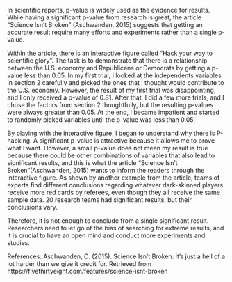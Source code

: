 In scientific reports, p-value is widely used as the evidence for results. While having a significant p-value from research is great, the article “Science Isn’t Broken” (Aschwanden, 2015) suggests that getting an accurate result require many efforts and experiments rather than a single p-value.

Within the article, there is an interactive figure called “Hack your way to scientific glory”. The task is to demonstrate that there is a relationship between the U.S. economy and Republicans or Democrats by getting a p-value less than 0.05. In my first trial, I looked at the independents variables in section 2 carefully and picked the ones that I thought would contribute to the U.S. economy. However, the result of my first trial was disappointing, and I only received a p-value of 0.81. After that, I did a few more trials, and I chose the factors from section 2 thoughtfully, but the resulting p-values were always greater than 0.05. At the end, I became impatient and started to randomly picked variables until the p-value was less than 0.05.

By playing with the interactive figure, I began to understand why there is P-hacking. A significant p-value is attractive because it allows me to prove what I want. However, a small p-value does not mean my result is true because there could be other combinations of variables that also lead to significant results, and this is what the article “Science Isn’t Broken”(Aschwanden, 2015) wants to inform the readers through the interactive figure. As shown by another example from the article, teams of experts find different conclusions regarding whatever dark-skinned players receive more red cards by referees, even though they all receive the same sample data. 20 research teams had significant results, but their conclusions vary.

Therefore, it is not enough to conclude from a single significant result. Researchers need to let go of the bias of searching for extreme results, and it is crucial to have an open mind and conduct more experiments and studies. 


References:
Aschwanden, C. (2015). Science Isn’t Broken: It’s just a hell of a lot harder than we give it credit for. Retrieved from https://fivethirtyeight.com/features/science-isnt-broken 

